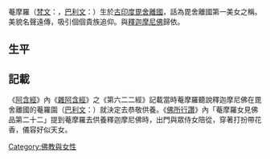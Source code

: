 {{Notability Unreferenced|time=2021-04-14T05:10:26+00:00}}
{{Infobox person
| name         = 菴摩羅
| image        = Amrapali greets Buddha Roundel 36 buddha ivory tusk.jpg
| caption      = 菴摩羅見佛（[[象牙|象牙雕]]，收藏於[[新德里國立博物館|新德里國立博物館]]）
| birth_date =  {{circa|500 BCE}}
| birth_place  = [[毘舍離|古印度毘舍離國]]
| death_date = 
| death_place  = 古印度毘舍離國
| occupation   = 舞者
| known_for    =   
| spouse      = [[摩揭陀|古印度摩揭陀國]]的王子（當時毘舍離國的敵國）
}}
{{佛教}}
菴摩羅（[[梵文|梵文]]：{{IAST|Āmrapālī}}，[[巴利文|巴利文]]：{{IAST|Ambapālī}}）生於[[毘舍離|古印度毘舍離國]]，話為毘舍離國第一美女之稱。美貌名聲遠傳，吸引個個貴族追仰。與[[釋迦摩尼佛|釋迦摩尼佛]]歸依。

==生平==

==記載==
《[[阿含經|阿含經]]》內《[[雜阿含經|雜阿含經]]》之《第六二二經》記載當時菴摩羅聽說釋迦摩尼佛在毘舍離國的菴羅園（[[巴利文|巴利文]]：{{IAST|Ambapālivana}}）就決定去恭敬供養。《[[佛所行讚|佛所行讚]]》內「菴摩羅女見佛品第二十二」提到菴摩羅去供養釋迦摩尼佛時，出門與眾侍女陪從，穿著打扮帶花香，儀容好似天女。

[[Category:佛教與女性|Category:佛教與女性]]